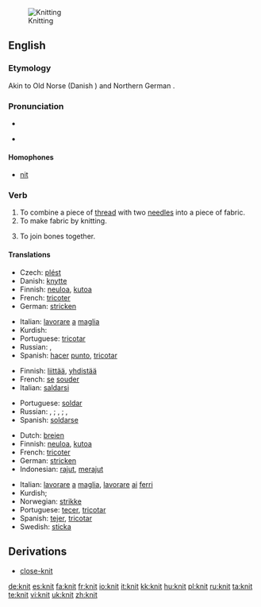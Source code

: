 [[Image:Purl2.jpg|thumb|Knitting]]
==English==
{{wikipedia|Knitting}}
===Etymology===
Akin to Old Norse {{term|knýta}} (Danish {{term|knytte}}) and Northern German {{term|knütten}}.

===Pronunciation===
* {{IPA|/'nɪt/}}
* {{audio|en-uk-knit.ogg|Audio (UK)}}
*: {{rhymes|ɪt}}

====Homophones====
* [[nit]]

===Verb===
{{en-verb|knit|t|ed}}

# To combine a piece of [[thread]] with two [[needle]]s into a piece of fabric.
# To make fabric by knitting.
# {{figurative}} To join bones together.

====Translations====
{{trans-top|to make fabric}}
* Czech: [[plést]]
* Danish: [[knytte]]
* Finnish: [[neuloa]], [[kutoa]]
* French: [[tricoter]]
* German: [[stricken]]
{{trans-mid}}
* Italian: [[lavorare]] [[a]] [[maglia]]
* Kurdish: {{KUchar|[[چنین]]}}
* Portuguese: [[tricotar]]
* Russian: {{t|ru|вязать|sc=Cyrl|tr=v'azát'}} {{impf}}, {{t|ru|связать|sc=Cyrl|tr=sv'azát'}} {{pf}}
* Spanish: [[hacer]] [[punto]], [[tricotar]]
{{trans-bottom}}

{{trans-top|to join bones}}
* Finnish: [[liittää]], [[yhdistää]]
* French: [[se]] [[souder]]
* Italian: [[saldarsi]]
{{trans-mid}}
* Portuguese: [[soldar]]
* Russian: {{t|ru|соединять|sc=Cyrl|tr=sojedin'át'}} {{impf}}, {{t|ru|соединить|sc=Cyrl|tr=sojedinít'}} {{pf}}; {{t|ru|скреплять|sc=Cyrl|tr=skr'epl'át'}} {{impf}}, {{t|ru|скрепить|sc=Cyrl|tr=skrepít'}} {{pf}}; {{t|ru|сращивать|sc=Cyrl|tr=sráš'ivat'}} {{impf}}, {{t|ru|срастить|sc=Cyrl|tr=srastít'}} {{pf}}
* Spanish: [[soldarse]]
{{trans-bottom}}

{{checktrans-top}}
* Dutch: [[breien]]
* Finnish: [[neuloa]], [[kutoa]]
* French: [[tricoter]]
* German: [[stricken]]
* Indonesian: [[rajut]], [[rajut|merajut]]
{{trans-mid}}
* Italian: [[lavorare]] [[a]] [[maglia]], [[lavorare]] [[ai]] [[ferri]]
* Kurdish; {{KUchar|[[چنین]]}}
* Norwegian: [[strikke]]
* Portuguese: [[tecer]], [[tricotar]]
* Spanish: [[tejer]], [[tricotar]]
* Swedish: [[sticka]]
{{trans-bottom}}

==Derivations==
* [[close-knit]]

[[de:knit]]
[[es:knit]]
[[fa:knit]]
[[fr:knit]]
[[io:knit]]
[[it:knit]]
[[kk:knit]]
[[hu:knit]]
[[pl:knit]]
[[ru:knit]]
[[ta:knit]]
[[te:knit]]
[[vi:knit]]
[[uk:knit]]
[[zh:knit]]